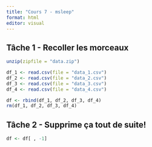 ```yaml
---
title: "Cours 7 - msleep"
format: html
editor: visual
---
```


## Tâche 1 - Recoller les morceaux

```r
unzip(zipfile = "data.zip")

df_1 <- read.csv(file = "data_1.csv")
df_2 <- read.csv(file = "data_2.csv")
df_3 <- read.csv(file = "data_3.csv")
df_4 <- read.csv(file = "data_4.csv")

df <- rbind(df_1, df_2, df_3, df_4)
rm(df_1, df_2, df_3, df_4)

```

## Tâche 2 - Supprime ça tout de suite!

```r
df <- df[ , -1]
```
